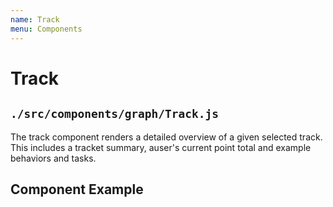 ```yaml
---
name: Track
menu: Components
---
```



# Track
## ```./src/components/graph/Track.js```
The track component renders a detailed overview of a given selected track. This includes a tracket summary, auser's current point total and example behaviors and tasks.

## Component Example
<Playground>
    <Track />
</ Playground>